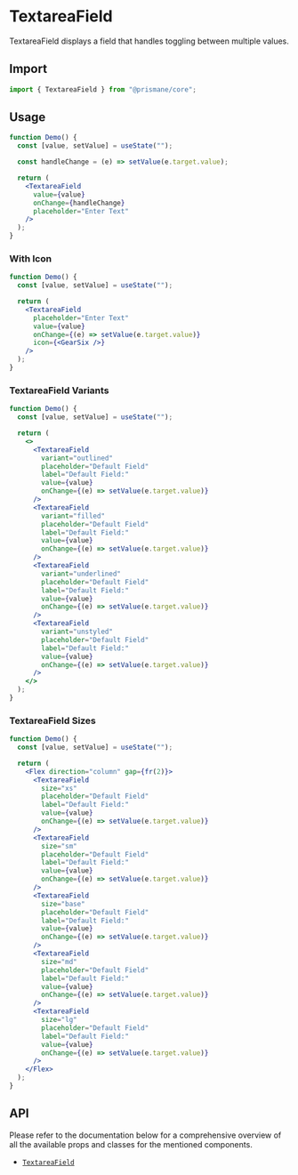 # TextareaField

TextareaField displays a field that handles toggling between multiple values.

## Import

```js
import { TextareaField } from "@prismane/core";
```

## Usage

```jsx
function Demo() {
  const [value, setValue] = useState("");

  const handleChange = (e) => setValue(e.target.value);

  return (
    <TextareaField
      value={value}
      onChange={handleChange}
      placeholder="Enter Text"
    />
  );
}
```

### With Icon

```jsx
function Demo() {
  const [value, setValue] = useState("");

  return (
    <TextareaField
      placeholder="Enter Text"
      value={value}
      onChange={(e) => setValue(e.target.value)}
      icon={<GearSix />}
    />
  );
}
```

### TextareaField Variants

```jsx
function Demo() {
  const [value, setValue] = useState("");

  return (
    <>
      <TextareaField
        variant="outlined"
        placeholder="Default Field"
        label="Default Field:"
        value={value}
        onChange={(e) => setValue(e.target.value)}
      />
      <TextareaField
        variant="filled"
        placeholder="Default Field"
        label="Default Field:"
        value={value}
        onChange={(e) => setValue(e.target.value)}
      />
      <TextareaField
        variant="underlined"
        placeholder="Default Field"
        label="Default Field:"
        value={value}
        onChange={(e) => setValue(e.target.value)}
      />
      <TextareaField
        variant="unstyled"
        placeholder="Default Field"
        label="Default Field:"
        value={value}
        onChange={(e) => setValue(e.target.value)}
      />
    </>
  );
}
```

### TextareaField Sizes

```jsx
function Demo() {
  const [value, setValue] = useState("");

  return (
    <Flex direction="column" gap={fr(2)}>
      <TextareaField
        size="xs"
        placeholder="Default Field"
        label="Default Field:"
        value={value}
        onChange={(e) => setValue(e.target.value)}
      />
      <TextareaField
        size="sm"
        placeholder="Default Field"
        label="Default Field:"
        value={value}
        onChange={(e) => setValue(e.target.value)}
      />
      <TextareaField
        size="base"
        placeholder="Default Field"
        label="Default Field:"
        value={value}
        onChange={(e) => setValue(e.target.value)}
      />
      <TextareaField
        size="md"
        placeholder="Default Field"
        label="Default Field:"
        value={value}
        onChange={(e) => setValue(e.target.value)}
      />
      <TextareaField
        size="lg"
        placeholder="Default Field"
        label="Default Field:"
        value={value}
        onChange={(e) => setValue(e.target.value)}
      />
    </Flex>
  );
}
```

## API

Please refer to the documentation below for a comprehensive overview of all the available props and classes for the mentioned components.

- [`TextareaField`](/docs/components-api/textarea-field-api)
